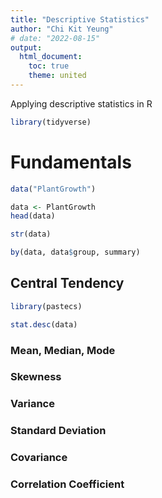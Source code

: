 ```yaml
---
title: "Descriptive Statistics"
author: "Chi Kit Yeung"
# date: "2022-08-15"
output: 
  html_document:
    toc: true
    theme: united
---
```


Applying descriptive statistics in R
```r
library(tidyverse)
```


# Fundamentals
```r
data("PlantGrowth")

data <- PlantGrowth
head(data)
```
```r
str(data)
```

```r
by(data, data$group, summary)
```

## Central Tendency
```r
library(pastecs)

stat.desc(data)
```


### Mean, Median, Mode


### Skewness

### Variance

### Standard Deviation

### Covariance

### Correlation Coefficient

